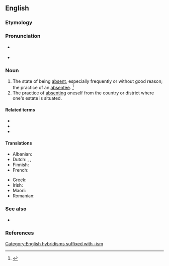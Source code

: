 ==English==
{{wikipedia}}

===Etymology===
{{suffix|en|absentee|ism}}

===Pronunciation===
* {{a|UK}} {{IPA|en|/æb.sənˈtiːˌɪz.m̩/}}
* {{a|US}} {{IPA|en|/ˌæb.sənˈtiˌɪz.m̩/}}

===Noun===
{{en-noun|~}}

# The state of being [[absent]], especially frequently or without good reason; the practice of an [[absentee]]. {{defdate|First attested in the early 19<sup>th</sup> century.}}<ref name=SOED>{{R:SOED5|page=9}}</ref>
# The practice of [[absenting]] oneself from the country or district where one's estate is situated.

====Related terms====
* {{l|en|absent}}
* {{l|en|absentee}}
* {{l|en|absence}}

====Translations====
{{trans-top|state of being absent}}
* Albanian: {{t|sq|absenteizëm|m}}
* Dutch: {{t+|nl|absenteïsme|n}}, {{t|nl|(arbeids)[[verzuim]]|n}}, {{t|nl|(school)[[verzuim]]|n}}
* Finnish: {{t+|fi|poissaolo}}
* French: {{t+|fr|absentéisme}}
{{trans-mid}}
* Greek: {{t+|el|απουσιασμός|m}}
* Irish: {{t|ga|neamhláithreacht|f}}
* Maori: {{t|mi|takētanga}}
* Romanian: {{t+|ro|absenteism|n}}
{{trans-bottom}}

===See also===
* {{l|en|presenteeism}}

===References===
<references/>

[[Category:English hybridisms suffixed with -ism]]